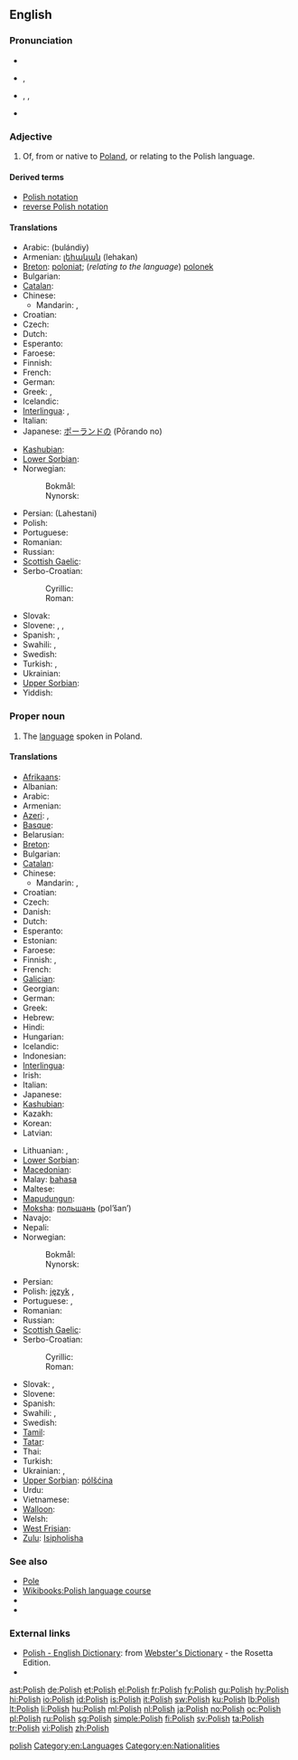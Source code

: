 {{interwiktionary|code=pl}}
{{also|polish}}
==English==
{{wikipedia}}

===Pronunciation===
* {{audio|En-us-Polish.ogg|audio (US)}}
* {{a|UK}} {{IPA|/ˈpəʊlɪʃ/}}, {{SAMPA|/"p@UlIS/}}
* {{a|US}} {{enPR|pōʹlĭsh}}, {{IPA|/ˈpoʊlɪʃ/}}, {{SAMPA|/"poUlIS/}}
* {{audio|en-us-Polish proper.ogg|Audio (US)}}

===Adjective===
{{en-adj|-}}

# Of, from or native to [[Poland]], or relating to the Polish language.

====Derived terms====
* [[Polish notation]]
* [[reverse Polish notation]]

====Translations====
{{trans-top|of Poland or its language}}
* Arabic: {{Arab|[[بولندي|بُولَنْدِيّ]]}} (bulándiy)
* Armenian: [[լեհական]] (lehakan)
* [[Breton]]: [[poloniat]]; (''relating to the language'') [[polonek]]
* Bulgarian: {{t+|bg|полски}}
* [[Catalan]]: {{t+|ca|polonès}}
* Chinese:
** Mandarin: {{t|cmn|波蘭的|sc=Hani}}, {{t|cmn|波兰的|tr=Bōlán de|sc=Hani}}
* Croatian: {{t|hr|poljski}}
* Czech: {{t+|cs|polský}}
* Dutch: {{t+|nl|Pools}}
* Esperanto: {{t+|eo|pola|xs=Esperanto}}
* Faroese: {{t|fo|pólskur|m}}
* Finnish: {{t+|fi|puolalainen}}
* French: {{t+|fr|polonais}}
* German: {{t+|de|polnisch}}
* Greek: {{t+|el|πολωνικός|m|tr=polonikós}}, {{t-|el|πολωνέζικος|m|tr=polonézikos}}
* Icelandic: {{t+|is|pólskur}}
* [[Interlingua]]: {{t-|ia|polonese|xs=Interlingua}}, {{t|ia|polac|xs=Interlingua}}
* Italian: {{t+|it|polacco}}
* Japanese: [[ポーランド]]の (Pōrando no)
{{trans-mid}}
* [[Kashubian]]: {{t-|csb|pòlsczi|xs=Kashubian}}
* [[Lower Sorbian]]: {{tø|dsb|pólski|xs=Lower Sorbian}}
* Norwegian:
*: Bokmål: {{t|nb|polsk}}
*: Nynorsk: {{t|nn|polsk}}
* Persian: {{fa-Arab|[[لهستانی]]}} (Lahestani)
* Polish: {{t+|pl|polski}}
* Portuguese: {{t+|pt|polonês}}
* Romanian: {{t-|ro|polonez}}
* Russian: {{t+|ru|польский|tr=pol'skij}}
* [[Scottish Gaelic]]: {{t|gd|Pòlainneach}}
* Serbo-Croatian:
*: Cyrillic: {{t|sh|пољски|alt=по̏љскӣ|sc=Cyrl|xs=Serbo-Croatian}}
*: Roman: {{t|sh|poljski|alt=pȍljskī|xs=Serbo-Croatian}}
* Slovak: {{t|sk|poľský}}
* Slovene: {{t+|sl|poljski|m}}, {{t+|sl|poljska|f}}, {{t-|sl|poljsko|n}}
* Spanish: {{t+|es|polaco|m}}, {{t-|es|polonés|m}}
* Swahili: {{t+|sw|Kipolandi}}, {{t+|sw|Kipoli}}
* Swedish: {{t+|sv|polsk}}
* Turkish: {{t+|tr|Polonezce}}, {{t+|tr|Lehçe}}
* Ukrainian: {{t+|uk|польський|tr=pól’s’kyj|xs=Ukrainian}}
* [[Upper Sorbian]]: {{t+|hsb|pólski|xs=Upper Sorbian}}
* Yiddish: {{t-|yi|פּויליש|tr=poylish|sc=Hebr|xs=Yiddish}}
{{trans-bottom}}

===Proper noun===
{{en-noun|-}}

# The [[language]] spoken in Poland.

====Translations====
{{trans-top|the language of Poland}}
* [[Afrikaans]]: {{t+|af|Pools|xs=Afrikaans}}
* Albanian: {{t|sq|polonisht}}
* Arabic: {{t|ar|بولندية|f|tr=bulandíyya|sc=Arab}}
* Armenian: {{t+|hy|լեհերեն|tr=leheren}}
* [[Azeri]]: {{t|az|polyak}}, {{t|az|polyak dili}}
* [[Basque]]: {{t|eu|poloniera|xs=Basque}}
* Belarusian: {{t|be|польская|f|tr=pól’skaja|xs=Belarusian}}
* [[Breton]]: {{t|br|poloneg|m}}
* Bulgarian: {{t|bg|полски|m|tr=pólski}}
* [[Catalan]]: {{t+|ca|polonès}}
* Chinese:
** Mandarin: {{t-|cmn|波蘭語|sc=Hani}}, {{t-|cmn|波兰语|tr=Bōlán yǔ|sc=Hani}}
* Croatian: {{t|hr|poljski}}
* Czech: {{t+|cs|polština|f}}
* Danish: {{t-|da|polsk}}
* Dutch: {{t+|nl|Pools|n}}
* Esperanto: {{t+|eo|pola|xs=Esperanto}}
* Estonian: {{t+|et|poola}}
* Faroese: {{t|fo|polskt|n|xs=Faroese}}
* Finnish: {{t+|fi|puola}}, {{t+|fi|puolan kieli}}
* French: {{t+|fr|polonais|m}}
* [[Galician]]: {{t+|gl|polaco|m|xs=Galician}}
* Georgian: {{t|ka|პოლონური|tr=polonuri|sc=Geor}}
* German: {{t+|de|Polnisch|n}}
* Greek: {{t+|el|πολωνικά|n|p|tr=poloniká}}
* Hebrew: {{t+|he|פולנית|f|tr=polnít}}
* Hindi: {{t+|hi|पोलिश|tr=poliś|sc=Deva}}
* Hungarian: {{t+|hu|lengyel}}
* Icelandic: {{t+|is|pólska|f}}
* Indonesian: {{t|id|bahasa Polandia|xs=Indonesian}}
* [[Interlingua]]: {{t-|ia|polonese|xs=Interlingua}}
* Irish: {{t-|ga|Polainnis|xs=Irish}}
* Italian: {{t+|it|polacco|m}}
* Japanese: {{t+|ja|ポーランド語|tr=Pōrando-go}}
* [[Kashubian]]: {{t|csb|pòlsczi jãzëk|xs=Kashubian}}
* Kazakh: {{t-|kk|поляк|tr=polyak|sc=Cyrl|xs=Kazakh}}
* Korean: {{t+|ko|폴란드어|tr=pollandeu-eo|sc=Hang}}
* Latvian: {{t|lv|poļu}}
{{trans-mid}}
* Lithuanian: {{t|lt|lenkų|m|f|p}}, {{t|lt|lenkiškai}}
* [[Lower Sorbian]]: {{tø|dsb|pólšćina|f|xs=Lower Sorbian}}
* [[Macedonian]]: {{t|mk|полски|m|tr=pólski}}
* Malay: [[bahasa]] {{t-|ms|Poland|xs=Malay}}
* Maltese: {{t-|mt|Pollakk|xs=Maltese}}
* [[Mapudungun]]: {{tø|arn|pulska dungun}}
* [[Moksha]]: [[польшань]] (pol’šan’)
* Navajo: {{tø|nv|Póolish Dineʼé bizaad}}
* Nepali: {{t-|ne|पोलिश|tr=poliś|sc=Deva|xs=Nepali}}
* Norwegian: 
*: Bokmål: {{t+|nb|polsk}}
*: Nynorsk: {{t+|nn|polsk}}
* Persian: {{t|fa|لهستانی|tr=lehestâni|sc=fa-Arab}}
* Polish: [[język]] {{t+|pl|polski|m}}, {{t+|pl|polszczyzna|f}}
* Portuguese: {{t+|pt|polonês|m}}, {{t+|pt|polaco|m}}
* Romanian: {{t+|ro|poloneză|f}}
* Russian: {{t+|ru|польский|tr=pól’skij}}
* [[Scottish Gaelic]]: {{t|gd|Pòlainnis}}
* Serbo-Croatian:
*: Cyrillic: {{t|sh|пољски|m|alt=по̏љскӣ|sc=Cyrl|xs=Serbo-Croatian}}
*: Roman: {{t|sh|poljski|m|alt=pȍljskī|xs=Serbo-Croatian}}
* Slovak: {{t|sk|poľština|f}}, {{t|sk|poľský|m}}
* Slovene: {{t+|sl|poljščina|f}}
* Spanish: {{t+|es|polaco|m}}
* Swahili: {{t-|sw|Kipolandi|xs=Swahili}}, {{t+|sw|Kipoli}}
* Swedish: {{t+|sv|polska}}
* [[Tamil]]: {{t|ta|போலிஷ்|tr=poliṣ|sc=Taml}}
* [[Tatar]]: {{t-|tt|поляк|tr=polyak|sc=Cyrl|xs=Tatar}}
* Thai: {{t|th|ภาษาโปแลนด์|tr=paasăa bpohlaen|sc=Thai}}
* Turkish: {{t+|tr|Lehçe}}
* Ukrainian: {{t+|uk|польська мова|tr=pól’s’ka móva|xs=Ukrainian}},  {{t|uk|польська|f|tr=pól’s’ka|xs=Ukrainian}}
* [[Upper Sorbian]]: [[pólšćina]] {{f}}
* Urdu: {{t|ur|پولستاني|f|tr=polstāni|sc=ur-Arab}}
* Vietnamese: {{t|vi|tiếng Ba-lan}}
* [[Walloon]]: {{t+|wa|polonès|xs=Walloon}}
* Welsh: {{t|cy|Pwyleg}}
* [[West Frisian]]: {{t|fy|Poalsk}}
* [[Zulu]]: [[Isipholisha]]
{{trans-bottom}}

===See also===
* [[Pole]]
* [[Wikibooks:Polish|Wikibooks:Polish language course]]
* {{langcat}}
* {{langlist}}

===External links===
* [http://www.websters-online-dictionary.org/definition/Polish-english/ Polish - English Dictionary]: from [http://www.websters-online-dictionary.org/ Webster's Dictionary] - the Rosetta Edition.
* {{ISO 639|link=Ethnologue|3code=pol|1code=po}}

[[Category:English heteronyms|polish]]
[[Category:en:Languages]]
[[Category:en:Nationalities]]

[[ast:Polish]]
[[de:Polish]]
[[et:Polish]]
[[el:Polish]]
[[fr:Polish]]
[[fy:Polish]]
[[gu:Polish]]
[[hy:Polish]]
[[hi:Polish]]
[[io:Polish]]
[[id:Polish]]
[[is:Polish]]
[[it:Polish]]
[[sw:Polish]]
[[ku:Polish]]
[[lb:Polish]]
[[lt:Polish]]
[[li:Polish]]
[[hu:Polish]]
[[ml:Polish]]
[[nl:Polish]]
[[ja:Polish]]
[[no:Polish]]
[[oc:Polish]]
[[pl:Polish]]
[[ru:Polish]]
[[sg:Polish]]
[[simple:Polish]]
[[fi:Polish]]
[[sv:Polish]]
[[ta:Polish]]
[[tr:Polish]]
[[vi:Polish]]
[[zh:Polish]]